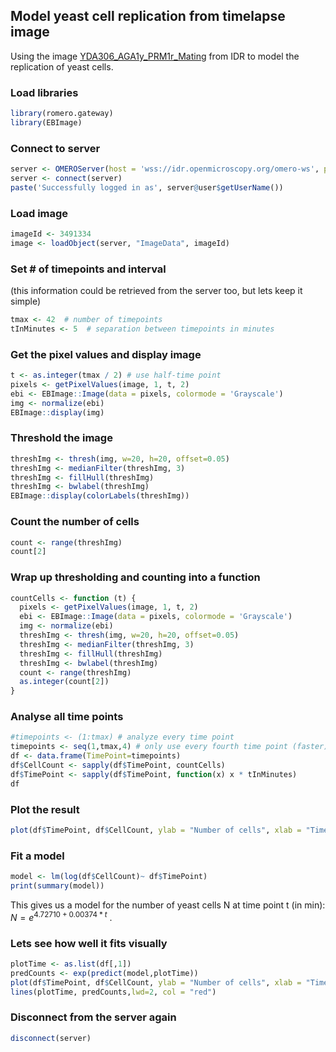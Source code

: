 ## Model yeast cell replication from timelapse image

Using the image [YDA306_AGA1y_PRM1r_Mating](https://idr.openmicroscopy.org/webclient/?show=image-3491334) from IDR to model the replication of yeast cells.

### Load libraries

```r
library(romero.gateway)
library(EBImage)
```

### Connect to server

```r
server <- OMEROServer(host = 'wss://idr.openmicroscopy.org/omero-ws', port = 443L, username='public', password='public')
server <- connect(server)
paste('Successfully logged in as', server@user$getUserName())
```

### Load image

```r
imageId <- 3491334
image <- loadObject(server, "ImageData", imageId)
```

### Set \# of timepoints and interval

(this information could be retrieved from the server too, but lets keep it simple)

```r
tmax <- 42  # number of timepoints
tInMinutes <- 5  # separation between timepoints in minutes
```

### Get the pixel values and display image

```r
t <- as.integer(tmax / 2) # use half-time point
pixels <- getPixelValues(image, 1, t, 2)
ebi <- EBImage::Image(data = pixels, colormode = 'Grayscale')
img <- normalize(ebi)
EBImage::display(img)
```

### Threshold the image

```r
threshImg <- thresh(img, w=20, h=20, offset=0.05)
threshImg <- medianFilter(threshImg, 3)
threshImg <- fillHull(threshImg)
threshImg <- bwlabel(threshImg)
EBImage::display(colorLabels(threshImg))
```

### Count the number of cells

```r
count <- range(threshImg)
count[2]
```

### Wrap up thresholding and counting into a function

```r
countCells <- function (t) {
  pixels <- getPixelValues(image, 1, t, 2)
  ebi <- EBImage::Image(data = pixels, colormode = 'Grayscale')
  img <- normalize(ebi)
  threshImg <- thresh(img, w=20, h=20, offset=0.05)
  threshImg <- medianFilter(threshImg, 3)
  threshImg <- fillHull(threshImg)
  threshImg <- bwlabel(threshImg)
  count <- range(threshImg)
  as.integer(count[2])
}
```

### Analyse all time points

```r
#timepoints <- (1:tmax) # analyze every time point
timepoints <- seq(1,tmax,4) # only use every fourth time point (faster)
df <- data.frame(TimePoint=timepoints)
df$CellCount <- sapply(df$TimePoint, countCells)
df$TimePoint <- sapply(df$TimePoint, function(x) x * tInMinutes)
df
```

### Plot the result

```r
plot(df$TimePoint, df$CellCount, ylab = "Number of cells", xlab = "Time (in min)")
```

### Fit a model

```r
model <- lm(log(df$CellCount)~ df$TimePoint)
print(summary(model))
```

This gives us a model for the number of yeast cells N at time point t (in min): $N = e^{4.72710 + 0.00374 * t}$ .

### Lets see how well it fits visually

```r
plotTime <- as.list(df[,1])
predCounts <- exp(predict(model,plotTime))
plot(df$TimePoint, df$CellCount, ylab = "Number of cells", xlab = "Time (in min)")
lines(plotTime, predCounts,lwd=2, col = "red")
```

### Disconnect from the server again

```r
disconnect(server)
```
